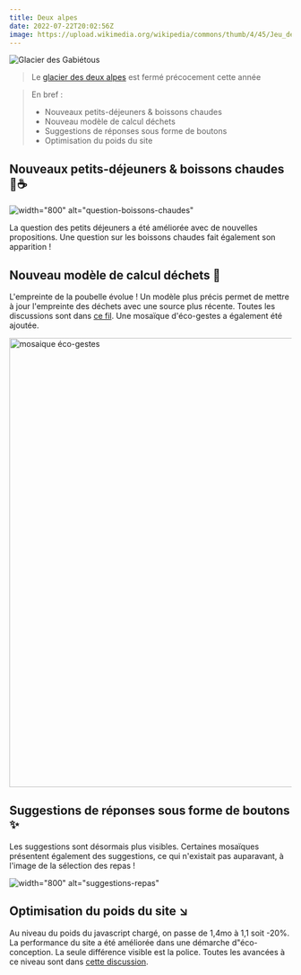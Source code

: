 ---
title: Deux alpes
date: 2022-07-22T20:02:56Z
image: https://upload.wikimedia.org/wikipedia/commons/thumb/4/45/Jeu_de_lumiere_aux_deux_alpes_02.JPG/640px-Jeu_de_lumiere_aux_deux_alpes_02.JPG
---

![Glacier des Gabiétous](https://upload.wikimedia.org/wikipedia/commons/thumb/4/45/Jeu_de_lumiere_aux_deux_alpes_02.JPG/640px-Jeu_de_lumiere_aux_deux_alpes_02.JPG)

> Le [glacier des deux alpes](https://fr.wikipedia.org/wiki/Les_Deux_Alpes) est fermé précocement cette année

> En bref :
>
> - Nouveaux petits-déjeuners & boissons chaudes
> - Nouveau modèle de calcul déchets
> - Suggestions de réponses sous forme de boutons
> - Optimisation du poids du site

## Nouveaux petits-déjeuners & boissons chaudes 🥐☕️

![width="800" alt="question-boissons-chaudes"](https://user-images.githubusercontent.com/55186402/180246298-6037be7a-cd19-4d7c-b1b4-d14e9a7456b8.png)

La question des petits déjeuners a été améliorée avec de nouvelles propositions. Une question sur les boissons chaudes fait également son apparition !

## Nouveau modèle de calcul déchets 🚮

L'empreinte de la poubelle évolue ! Un modèle plus précis permet de mettre à jour l'empreinte des déchets avec une source plus récente. Toutes les discussions sont dans [ce fil](https://github.com/datagir/nosgestesclimat/pull/1110). Une mosaïque d'éco-gestes a également été ajoutée.

<img width="800" alt="mosaique éco-gestes" src="https://user-images.githubusercontent.com/55186402/180496611-dda2a38b-67ec-4f47-9136-6f4ce798d167.png">

## Suggestions de réponses sous forme de boutons ✨

Les suggestions sont désormais plus visibles. Certaines mosaïques présentent également des suggestions, ce qui n'existait pas auparavant, à l'image de la sélection des repas !

![width="800" alt="suggestions-repas"](https://user-images.githubusercontent.com/55186402/180241201-1fe64d79-03ee-43f8-a26b-34ac1b515ee8.gif)

## Optimisation du poids du site ↘️

Au niveau du poids du javascript chargé, on passe de 1,4mo à 1,1 soit -20%. La performance du site a été améliorée dans une démarche d"éco-conception. La seule différence visible est la police. Toutes les avancées à ce niveau sont dans [cette discussion](https://github.com/datagir/nosgestesclimat-site/pull/478).
